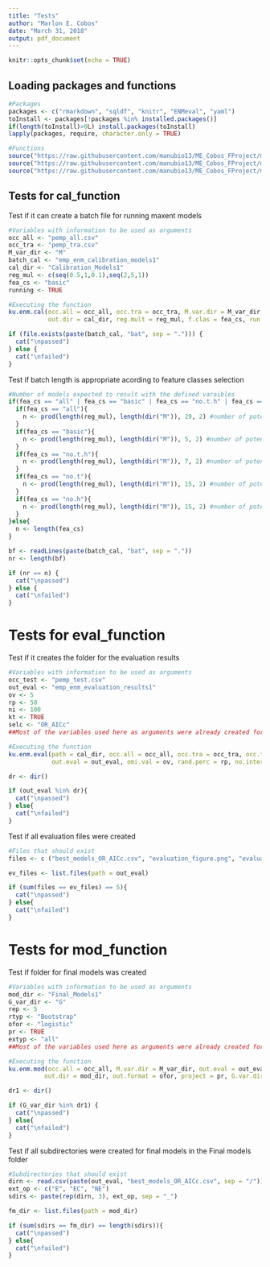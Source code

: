 ```yaml
---
title: "Tests"
author: "Marlon E. Cobos"
date: "March 31, 2018"
output: pdf_document
---
```


```r
knitr::opts_chunk$set(echo = TRUE)
```

## Loading packages and functions

```r
#Packages
packages <- c("rmarkdown", "sqldf", "knitr", "ENMeval", "yaml")
toInstall <- packages[!packages %in% installed.packages()]
if(length(toInstall)>0L) install.packages(toInstall)
lapply(packages, require, character.only = TRUE)

#Functions
source("https://raw.githubusercontent.com/manubio13/ME_Cobos_FProject/master/cal_function.R")
source("https://raw.githubusercontent.com/manubio13/ME_Cobos_FProject/master/eval_function.R")
source("https://raw.githubusercontent.com/manubio13/ME_Cobos_FProject/master/mod_function.R")
```


## Tests for cal_function

Test if it can create a batch file for running maxent models

```r
#Variables with information to be used as arguments
occ_all <- "pemp_all.csv"
occ_tra <- "pemp_tra.csv"
M_var_dir <- "M"
batch_cal <- "emp_enm_calibration_models1"
cal_dir <- "Calibration_Models1"
reg_mul <- c(seq(0.5,1,0.1),seq(2,5,1))
fea_cs <- "basic"
running <- TRUE

#Executing the function
ku.enm.cal(occ.all = occ_all, occ.tra = occ_tra, M.var.dir = M_var_dir, batch = batch_cal,
           out.dir = cal_dir, reg.mult = reg_mul, f.clas = fea_cs, run = running)

if (file.exists(paste(batch_cal, "bat", sep = "."))) {
  cat("\npassed")
} else {
  cat("\nfailed")
}
```

Test if batch length is appropriate acording to feature classes selection

```r
#Number of models expected to result with the defined varaibles
if(fea_cs == "all" | fea_cs == "basic" | fea_cs == "no.t.h" | fea_cs == "no.t.h" | fea_cs == "no.t.h"){
  if(fea_cs == "all"){
    n <- prod(length(reg_mul), length(dir("M")), 29, 2) #number of potential combinations times two (two models for each combination are being created)
  }
  if(fea_cs == "basic"){
    n <- prod(length(reg_mul), length(dir("M")), 5, 2) #number of potential combinations times two (two models for each combination are being created)
  }
  if(fea_cs == "no.t.h"){
    n <- prod(length(reg_mul), length(dir("M")), 7, 2) #number of potential combinations times two (two models for each combination are being created)
  }
  if(fea_cs == "no.t"){
    n <- prod(length(reg_mul), length(dir("M")), 15, 2) #number of potential combinations times two (two models for each combination are being created)
  }
  if(fea_cs == "no.h"){
    n <- prod(length(reg_mul), length(dir("M")), 15, 2) #number of potential combinations times two (two models for each combination are being created)
  }
}else{
  n <- length(fea_cs)
}

bf <- readLines(paste(batch_cal, "bat", sep = ".")) 
nr <- length(bf)

if (nr == n) {
  cat("\npassed")
} else {
  cat("\nfailed")
}
```


# Tests for eval_function

Test if it creates the folder for the evaluation results

```r
#Variables with information to be used as arguments
occ_test <- "pemp_test.csv"
out_eval <- "emp_enm_evaluation_results1"
ov <- 5
rp <- 50
ni <- 100
kt <- TRUE
selc <- "OR_AICc"
##Most of the variables used here as arguments were already created for the previous function

#Executing the function
ku.enm.eval(path = cal_dir, occ.all = occ_all, occ.tra = occ_tra, occ.test = occ_test, batch = batch_cal,
            out.eval = out_eval, omi.val = ov, rand.perc = rp, no.inter = ni, kept = kt, selection = selc)

dr <- dir()

if (out_eval %in% dr){
  cat("\npassed")
} else{
  cat("\nfailed")
}
```

Test if all evaluation files were created

```r
#Files that should exist
files <- c ("best_models_OR_AICc.csv", "evaluation_figure.png", "evaluation_results.csv", "evaluation_results.html", "evaluation_stats.csv")

ev_files <- list.files(path = out_eval)

if (sum(files == ev_files) == 5){
  cat("\npassed")
} else{
  cat("\nfailed")
}
```


# Tests for mod_function

Test if folder for final models was created 

```r
#Variables with information to be used as arguments
mod_dir <- "Final_Models1"
G_var_dir <- "G"
rep <- 5
rtyp <- "Bootstrap"
ofor <- "logistic"
pr <- TRUE
extyp <- "all"
##Most of the variables used here as arguments were already created for the previous function

#Executing the function
ku.enm.mod(occ.all = occ_all, M.var.dir = M_var_dir, out.eval = out_eval, rep.n = rep, rep.type = rtyp, 
          out.dir = mod_dir, out.format = ofor, project = pr, G.var.dir = G_var_dir, ext.type = extyp)

dr1 <- dir()

if (G_var_dir %in% dr1) {
  cat("\npassed")
} else{
  cat("\nfailed")
}
```

Test if all subdirectories were created for final models in the Final models folder

```r
#Subdirectories that should exist
dirn <- read.csv(paste(out_eval, "best_models_OR_AICc.csv", sep = "/"))[,1]
ext_op <- c("E", "EC", "NE")
sdirs <- paste(rep(dirn, 3), ext_op, sep = "_")

fm_dir <- list.files(path = mod_dir)

if (sum(sdirs == fm_dir) == length(sdirs)){
  cat("\npassed")
} else{
  cat("\nfailed")
}
```

